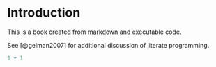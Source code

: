 # Introduction

This is a book created from markdown and executable code.

See [@gelman2007] for additional discussion of literate programming.

```r
1 + 1
```
